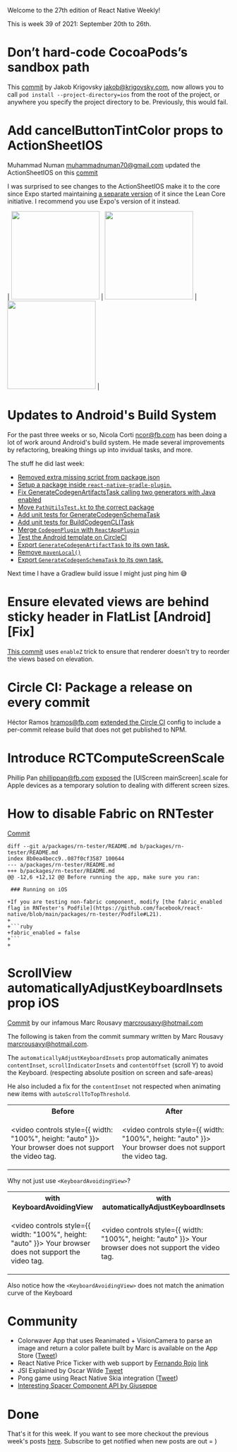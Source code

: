 
Welcome to the 27th edition of React Native Weekly! 

This is week 39 of 2021: September 20th to 26th.


# Don’t hard-code CocoaPods’s sandbox path

This [commit](https://github.com/facebook/react-native/commit/ef5ff3e0554) by Jakob Krigovsky <jakob@krigovsky.com>, now allows you to call `pod install --project-directory=ios` from the root of the project, or anywhere you specify the project directory to be. Previously, this would fail.


# Add cancelButtonTintColor props to ActionSheetIOS

Muhammad Numan <muhammadnuman70@gmail.com> updated the ActionSheetIOS on this [commit](https://github.com/facebook/react-native/commit/01856633a1d)

I was surprised to see changes to the ActionSheetIOS make it to the core since Expo started maintaining [a separate version](https://github.com/expo/react-native-action-sheet) of it since the Lean Core initiative. I recommend you use Expo's version of it instead.


| <img width="200" height="" src="https://user-images.githubusercontent.com/36044436/128414537-c4454786-a5cf-49d2-8225-1ff26c9c5058.png"  /> | <img width="200" height="" src="https://user-images.githubusercontent.com/36044436/128414549-74a21509-711e-48e0-baf1-3718beae1598.png"  /> | <img width="200" height="" src="https://user-images.githubusercontent.com/36044436/128414559-4bee9d1a-ac9f-4cd2-b158-5c4c441158ec.png"  /> |


# Updates to Android's Build System

For the past three weeks or so, Nicola Corti <ncor@fb.com> has been doing a lot of work around Android's build system. He made several improvements by refactoring, breaking things up into invidual tasks, and more.  

The stuff he did last week:
- [Removed extra missing script from package.json](https://github.com/facebook/react-native/commit/9cf4bb73c0d4ab5ab548db2cbc8f9e6e14e6d50d)
- [Setup a package inside `react-native-gradle-plugin`.](https://github.com/facebook/react-native/commit/3a411319134ac39d217d1d7b37d515026dd822b5)
- [Fix GenerateCodegenArtifactsTask calling two generators with Java enabled](https://github.com/facebook/react-native/commit/5b8da02296b9c4fa56e7b2af13d5d74be86a70ce)
- [Move `PathUtilsTest.kt` to the correct package](https://github.com/facebook/react-native/commit/c3e294f2a80f71c00deb02cdd56b0b41f182b499)
- [Add unit tests for GenerateCodegenSchemaTask](https://github.com/facebook/react-native/commit/861acce530e8bc970cfdf1f6a6010dfc26043279)
- [Add unit tests for BuildCodegenCLITask](https://github.com/facebook/react-native/commit/0d9b32769c11e7025ddec67933d6081dbb131f09)
- [Merge `CodegenPlugin` with `ReactAppPlugin`](https://github.com/facebook/react-native/commit/929cb56f223ab9d4281d6a76c466006c3e00ef02)
- [Test the Android template on CircleCI](https://github.com/facebook/react-native/commit/12b0e024e1521cb378d619e84f6f64832af38d5a)
- [Export `GenerateCodegenArtifactTask` to its own task.](https://github.com/facebook/react-native/commit/d314d1f2654bdb2c7d0306daa994e08a5dd13298)
- [Remove `mavenLocal()`](https://github.com/facebook/react-native/commit/b4ac21152b7cbc2b0c0c8fbdb64bba29f149f643)
- [Export `GenerateCodegenSchemaTask` to its own task.](https://github.com/facebook/react-native/commit/7df5f57fa70b36320c3b2a5032a8140591edb118)

Next time I have a Gradlew build issue I might just ping him 😅


#  Ensure elevated views are behind sticky header in FlatList [Android] [Fix]

[This commit](https://github.com/facebook/react-native/commit/4090195122c) uses `enableZ` trick to ensure that renderer doesn't try to reorder the views based on elevation.


# Circle CI: Package a release on every commit

Héctor Ramos <hramos@fb.com> [extended the Circle CI](https://github.com/facebook/react-native/commit/c0b46f3487a) config to include a per-commit release build that does not get published to NPM.


# Introduce RCTComputeScreenScale

Phillip Pan <phillippan@fb.com> [exposed](https://github.com/facebook/react-native/commit/99f706e5df4) the [UIScreen mainScreen].scale for Apple devices as a temporary solution to dealing with different screen sizes. 


# How to disable Fabric on RNTester

[Commit](https://github.com/facebook/react-native/commit/499274b99d8)

```
diff --git a/packages/rn-tester/README.md b/packages/rn-tester/README.md
index 8b0ea4becc9..087f0cf3587 100644
--- a/packages/rn-tester/README.md
+++ b/packages/rn-tester/README.md
@@ -12,6 +12,12 @@ Before running the app, make sure you ran:
 
 ### Running on iOS
 
+If you are testing non-fabric component, modify [the fabric_enabled flag in RNTester's Podfile](https://github.com/facebook/react-native/blob/main/packages/rn-tester/Podfile#L21).
+
+```ruby
+fabric_enabled = false
+```
+
 ```

# ScrollView automaticallyAdjustKeyboardInsets prop iOS

[Commit](https://github.com/facebook/react-native/commit/6e903b07fa8) by our infamous Marc Rousavy <marcrousavy@hotmail.com>

The following is taken from the commit summary written by Marc Rousavy <marcrousavy@hotmail.com>.

The `automaticallyAdjustKeyboardInsets` prop automatically animates `contentInset`, `scrollIndicatorInsets` and `contentOffset` (scroll Y) to avoid the Keyboard. (respecting absolute position on screen and safe-areas)

He also included a fix for the `contentInset` not respected when animating new items with `autoScrollToTopThreshold`.

<table>
<tr>

<th>Before</th>
<th>After</th>
</tr>
<tr>

<td>

<video controls style={{ width: "100%", height: "auto" }}>
  <source src="https://user-images.githubusercontent.com/15199031/115708680-9700aa80-a370-11eb-8016-e75d81a92cd7.MP4" type="video/mp4"/>
  Your browser does not support the video tag.
</video>

</td>

<td>


<video controls style={{ width: "100%", height: "auto" }}>
  <source src="https://user-images.githubusercontent.com/15199031/115708699-9b2cc800-a370-11eb-976f-c4010cd96d55.MP4" type="video/mp4"/>
  Your browser does not support the video tag.
</video>

</td>
</tr>
</table> 



  
Why not just use `<KeyboardAvoidingView>`?

<table>
<tr>
<th>with KeyboardAvoidingView</th>
<th>with automaticallyAdjustKeyboardInsets</th>
</tr>
<tr>
<td>



<video controls style={{ width: "100%", height: "auto" }}>
  <source src="https://user-images.githubusercontent.com/15199031/115708749-abdd3e00-a370-11eb-8e09-a27ffaef12b8.MP4" type="video/mp4"/>
  Your browser does not support the video tag.
</video>

</td>

<td>

<video controls style={{ width: "100%", height: "auto" }}>
  <source src="https://user-images.githubusercontent.com/15199031/115708777-b3044c00-a370-11eb-9b7a-e040ccb3ef8c.MP4" type="video/mp4"/>
  Your browser does not support the video tag.
</video>

</td>
</tr>
</table>

Also notice how the `<KeyboardAvoidingView>` does not match the animation curve of the Keyboard


# Community

- Colorwaver App that uses Reanimated + VisionCamera to parse an image and return a color pallete built by Marc is available on the App Store ([Tweet](https://twitter.com/mrousavy/status/1440991993501523968))
- React Native Price Ticker with web support by [Fernando Rojo](https://twitter.com/FernandoTheRojo) [link](https://snack.expo.dev/@beatgig/reanimated-price-ticker)
- JSI Explained by Oscar Wilde [Tweet](https://twitter.com/ospfranco/status/1441407660725841920?s=20)
- Pong game using React Native Skia integration ([Tweet](https://twitter.com/chrfalch/status/1440571334262546433?s=20))
- [Interesting Spacer Component API by Giuseppe](https://twitter.com/giuseppegurgone/status/1441511270021091328?s=20)

# Done

That's it for this week. If you want to see more checkout the previous week's posts [here](/tags/react-native). Subscribe to get notified when new posts are out = )

